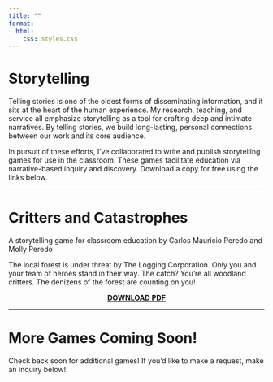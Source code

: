 ```yaml
---
title: ""
format:
  html:
    css: styles.css
---
```


# Storytelling  

Telling stories is one of the oldest forms of disseminating information, and it sits at the heart of the human experience. My research, teaching, and service all emphasize storytelling as a tool for crafting deep and intimate narratives. By telling stories, we build long-lasting, personal connections between our work and its core audience.  

In pursuit of these efforts, I’ve collaborated to write and publish storytelling games for use in the classroom. These games facilitate education via narrative-based inquiry and discovery. Download a copy for free using the links below.  

---

# Critters and Catastrophes  

A storytelling game for classroom education by Carlos Mauricio Peredo and Molly Peredo  

The local forest is under threat by The Logging Corporation. Only you and your team of heroes stand in their way. The catch? You’re all woodland critters. The denizens of the forest are counting on you!  

::: {style="text-align: center;"}
[**DOWNLOAD PDF**](Linked%20Files/Critters_And_Catastrophes.pdf){.button target="_blank"}
:::

---

# More Games Coming Soon!  

Check back soon for additional games! If you'd like to make a request, make an inquiry below!

